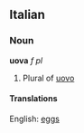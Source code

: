 ==Italian==
===Noun===
'''uova''' ''f pl''

# Plural of [[uovo]]

====Translations====
English: [[eggs]]